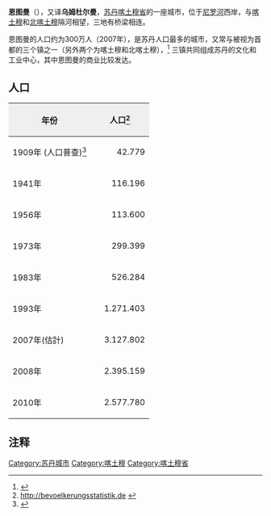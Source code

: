 {{Infobox settlement
|official_name = 恩圖曼
|native_name = {{lang|en|أم درمان}}
|native_name_lang = ar
|nickname=
|image_skyline = Bazaro en Omdurman 002.jpg
|image_caption = 恩圖曼的市集
|image_flag =
|image_seal =
|image_map =
|mapsize =
|map_caption =
|pushpin_map = Sudan
|pushpin_label_position =bottom
|coordinates_display = inline,title
|coordinates_region = SD
|subdivision_type = 國家
|subdivision_type1 = 省份
|subdivision_name = {{flag|Sudan}}
|subdivision_name1 = [[喀土穆省|喀土穆省]]
|leader_title =
|leader_name =
|area_magnitude =
|area_total =
|area_land =
|area_water =
|population_as_of = 2008年
|population_note =
|population_total =2395159
|population_footnotes   =
|population_metro =
|population_density =
|timezone = [[東非時間|東非時間]]
|utc_offset = +3
|timezone_DST =
|utc_offset_DST =
|latd=15|latm=39|lats=|latNS=N
|longd=32|longm=29|longs=|longEW=E
|elevation_m=178
|website =
|footnotes =
}}
'''恩图曼'''（{{lang-ar|'''أم درمان'''}}），又译'''乌姆杜尔曼'''，[[苏丹|苏丹]][[喀土穆省|喀土穆省]]的一座城市，位于[[尼罗河|尼罗河]]西岸，与[[喀土穆|喀土穆]]和[[北喀土穆|北喀土穆]]隔河相望，三地有桥梁相连。

恩图曼的人口约为300万人（2007年），是苏丹人口最多的城市，又常与被视为首都的三个镇之一（另外两个为喀土穆和北喀土穆），<ref name="xinhua">{{cite web|url=http://news.xinhuanet.com/ziliao/2005-03/29/content_2755933.htm|title=“世界火炉”——苏丹都城喀土穆|publisher=新华网|accessdate=2008-05-16|archive-date=2014-10-02|archive-url=https://web.archive.org/web/20141002053817/http://news.xinhuanet.com/ziliao/2005-03/29/content_2755933.htm|dead-url=no}}</ref> 三镇共同组成苏丹的文化和工业中心，其中恩图曼的商业比较发达。
==人口==
{| class="wikitable"
! style="background:#efefef;" | 年份
! style="background:#efefef;" width=100px | 人口<ref>[http://bevoelkerungsstatistik.de/wg.php?x=&men=gcis&lng=de&dat=32&geo=-188&srt=npan&col=aohdq&pt=c&va=x.&srt=pnan http://bevoelkerungsstatistik.de] {{webarchive|url=https://web.archive.org/web/20070930182917/http://bevoelkerungsstatistik.de/wg.php?x=&men=gcis&lng=de&dat=32&geo=-188&srt=npan&col=aohdq&pt=c&va=x.&srt=pnan |date=2007-09-30 }}</ref>
|-
| 1909年 (人口普查)<ref>{{Cite web |url=http://encyclopedia.jrank.org/NUM_ORC/OMDURMAN.html |title=Encyclopædia Britannica von 1911: Band 20, Seite 101 |access-date=2012-03-12 |archive-url=https://web.archive.org/web/20100812111817/http://encyclopedia.jrank.org/NUM_ORC/OMDURMAN.html |archive-date=2010-08-12 |dead-url=yes }}</ref>
| align="right" | 42.779
|-
| 1941年
| align="right" | 116.196
|-
| 1956年
| align="right" | 113.600
|-
| 1973年
| align="right" | 299.399
|-
| 1983年
| align="right" | 526.284
|-
| 1993年
| align="right" | 1.271.403
|-
| 2007年(估計)
| align="right" | 3.127.802
|-
| 2008年
| align="right" | 2.395.159
|-
| 2010年
| align="right" | 2.577.780
|}
==注释==
{{reflist}}

{{Authority control}}
{{DEFAULTSORT:Omdurman}}
[[Category:苏丹城市|Category:苏丹城市]]
[[Category:喀土穆|Category:喀土穆]]
[[Category:喀土穆省|Category:喀土穆省]]